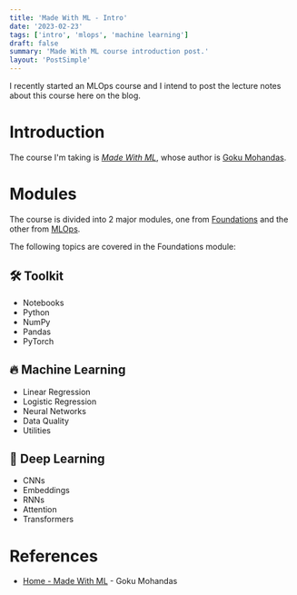 ```yaml
---
title: 'Made With ML - Intro'
date: '2023-02-23'
tags: ['intro', 'mlops', 'machine learning']
draft: false
summary: 'Made With ML course introduction post.'
layout: 'PostSimple'
---
```


I recently started an MLOps course and I intend to post the lecture notes about this course here on the blog.

# Introduction

The course I'm taking is [*Made With ML*](https://madewithml.com/), whose author is [Goku Mohandas](https://github.com/GokuMohandas).

# Modules

The course is divided into 2 major modules, one from [Foundations](https://madewithml.com/#foundations) and the other from [MLOps](https://madewithml.com/#mlops).

The following topics are covered in the Foundations module:

## 🛠 Toolkit
- Notebooks
- Python
- NumPy
- Pandas
- PyTorch

## 🔥 Machine Learning
- Linear Regression
- Logistic Regression
- Neural Networks
- Data Quality
- Utilities

## 🤖 Deep Learning
- CNNs
- Embeddings
- RNNs
- Attention
- Transformers

# References
- [Home - Made With ML](https://madewithml.com/) - Goku Mohandas
